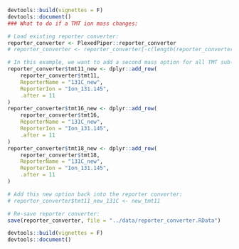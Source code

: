 ```r
devtools::build(vignettes = F)
devtools::document()
### What to do if a TMT ion mass changes:

# Load existing reporter converter:
reporter_converter <- PlexedPiper::reporter_converter
# reporter_converter <- reporter_converter[-c(length(reporter_converter))]

# In this example, we want to add a second mass option for all TMT sub-tables except `tmt6` and `tmt10`
reporter_converter$tmt11_new <- dplyr::add_row(
    reporter_converter$tmt11,
    ReporterName = "131C_new",
    ReporterIon = "Ion_131.145",
    .after = 11
)
reporter_converter$tmt16_new <- dplyr::add_row(
    reporter_converter$tmt16,
    ReporterName = "131C_new",
    ReporterIon = "Ion_131.145",
    .after = 11
)
reporter_converter$tmt18_new <- dplyr::add_row(
    reporter_converter$tmt18,
    ReporterName = "131C_new",
    ReporterIon = "Ion_131.145",
    .after = 11
)

# Add this new option back into the reporter converter:
# reporter_converter$tmt11_new_131C <- new_tmt11

# Re-save reporter converter:
save(reporter_converter, file = "../data/reporter_converter.RData")

devtools::build(vignettes = F)
devtools::document()
```